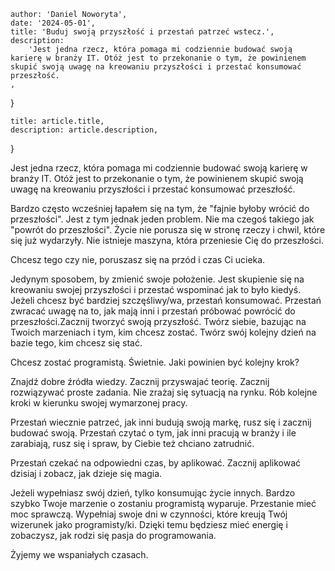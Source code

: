 
    author: 'Daniel Noworyta',
    date: '2024-05-01',
    title: 'Buduj swoją przyszłość i przestań patrzeć wstecz.',
    description:
        'Jest jedna rzecz, która pomaga mi codziennie budować swoją karierę w branży IT. Otóż jest to przekonanie o tym, że powinienem skupić swoją uwagę na kreowaniu przyszłości i przestać konsumować przeszłość.
    ,
}

    title: article.title,
    description: article.description,
}


Jest jedna rzecz, która pomaga mi codziennie budować swoją karierę w branży IT. Otóż jest to przekonanie o tym, że powinienem skupić swoją uwagę na kreowaniu przyszłości i przestać konsumować przeszłość.

Bardzo często wcześniej łapałem się na tym, że "fajnie byłoby wrócić do przeszłości". Jest z tym jednak jeden problem. Nie ma czegoś takiego jak "powrót do przeszłości". Życie nie porusza się w stronę rzeczy i chwil, które się już wydarzyły. Nie istnieje maszyna, która przeniesie Cię do przeszłości.

Chcesz tego czy nie, poruszasz się na przód i czas Ci ucieka.

Jedynym sposobem, by zmienić swoje położenie. Jest skupienie się na kreowaniu swojej przyszłości i przestać wspominać jak to było kiedyś. Jeżeli chcesz być bardziej szczęśliwy/wa, przestań konsumować. Przestań zwracać uwagę na to, jak mają inni i przestań próbować powrócić do przeszłości.Zacznij tworzyć swoją przyszłość. Twórz siebie, bazując na Twoich marzeniach i tym, kim chcesz zostać. Twórz swój kolejny dzień na bazie tego, kim chcesz się stać.

Chcesz zostać programistą. Świetnie. Jaki powinien być kolejny krok?

Znajdź dobre źródła wiedzy. Zacznij przyswajać teorię. Zacznij rozwiązywać proste zadania. Nie zrażaj się sytuacją na rynku. Rób kolejne kroki w kierunku swojej wymarzonej pracy.

Przestań wiecznie patrzeć, jak inni budują swoją markę, rusz się i zacznij budować swoją. Przestań czytać o tym, jak inni pracują w branży i ile zarabiają, rusz się i spraw, by Ciebie też chciano zatrudnić.

Przestań czekać na odpowiedni czas, by aplikować. Zacznij aplikować dzisiaj i zobacz, jak dzieje się magia.

Jeżeli wypełniasz swój dzień, tylko konsumując życie innych. Bardzo szybko Twoje marzenie o zostaniu programistą wyparuje. Przestanie mieć moc sprawczą. Wypełniaj swoje dni w czynności, które kreują Twój wizerunek jako programisty/ki. Dzięki temu będziesz mieć energię i zobaczysz, jak rodzi się pasja do programowania.

Żyjemy we wspaniałych czasach.



